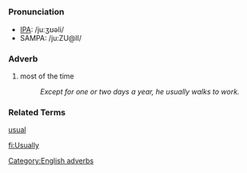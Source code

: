 [[Category:English adverbs]]
=={{en}}==

===Pronunciation===
*[[IPA]]: /juːʒʊəli/
*SAMPA: /ju:ZU@lI/

===Adverb===
# most of the time
#: ''Except for one or two days a year, he usually walks to work.''

===Related Terms===
[[usual]]

[[fi:Usually]]